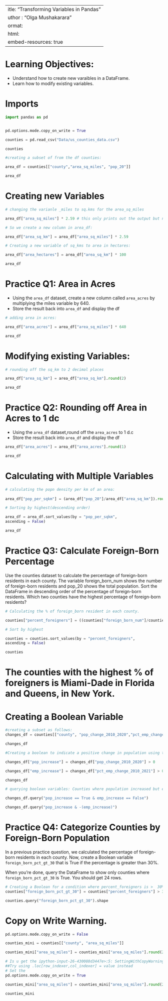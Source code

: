 ---
title: "Transforming Variables in Pandas"
author : "Olga Mushakarara"
format:
    html:
        embed-resources: true
---

# Learning Objectives: 
- Understand how to create new varaibles in a DataFrame.
- Learn how to modify existing variables.

# Imports 


```python
import pandas as pd 


pd.options.mode.copy_on_write = True
```


```python

counties = pd.read_csv("Data/us_counties_data.csv")

counties
```


```python
#creating a subset of from the df counties: 

area_df = counties[["county","area_sq_miles", "pop_20"]]

area_df
```

# Creating new Variables 


```python
# changing the varianle _miles to sq.kms for the area_sq_miles 

area_df["area_sq_miles"] * 2.59 # this only prints out the output but no change is made to the area_df

# So we create a new column in area_df: 

area_df["area_sq_km"] = area_df["area_sq_miles"] * 2.59

# Creating a new variable of sq_kms to area in hectares: 

area_df["area_hectares"] = area_df["area_sq_km"] * 100 

area_df

```

# Practice Q1: Area in Acres 
- Using the `area_df` dataset, create a new column called `area_acres` by multiplying the miles variable by 640.
- Store the result back into `area_df` and display the df

```python
# adding area in acres: 

area_df["area_acres"] = area_df["area_sq_miles"] * 640 

area_df
```

# Modifying existing Variables: 


```python
# rounding off the sq_km to 2 decimal places 

area_df["area_sq_km"] = area_df["area_sq_km"].round(2)

area_df
```

# Practice Q2: Rounding off Area in Acres to 1 dc
- Using the `area_df` dataset,round off the  `area_acres` to 1 d.c
- Store the result back into `area_df` and display the df

```python
area_df["area_acres"] = area_df["area_acres"].round(1)

area_df
```

# Calculating with Multiple Variables 


```python
# calculating the popn density per km of an area: 
 
area_df["pop_per_sqkm"] = (area_df["pop_20"]/area_df["area_sq_km"]).round(0)

# Sorting by highest(descending order)

area_df = area_df.sort_values(by = "pop_per_sqkm",
ascending = False)

area_df 

```

# Practice Q3: Calculate Foreign-Born Percentage
Use the counties dataset to calculate the percentage of foreign-born residents in each county. The variable foreign_born_num shows the number of foreign-born residents and pop_20 shows the total population. Sort the DataFrame in descending order of the percentage of foreign-born residents. Which two counties have the highest percentage of foreign-born residents?

```python
# Calculating the % of foreign_born resident in each county.

counties["percent_foreigners"] = ((counties["foreign_born_num"]/counties["pop_20"])*100).round(1)

# Sort by highest 

counties = counties.sort_values(by = "percent_foreigners",
ascending = False)

counties
```

# The counties with the highest % of foreigners is Miami-Dade in Florida and Queens, in New York.

# Creating a Boolean Variable 

```python
#creating a subset as follows: 
changes_df = counties[["county", "pop_change_2010_2020","pct_emp_change_2010_2021"]]

changes_df
```


```python
#Creating a boolean to indicate a positive change in population using the pop_change_2010_2020 variable: 

changes_df["pop_increase"] = changes_df["pop_change_2010_2020"] > 0 

changes_df["emp_increase"] = changes_df["pct_emp_change_2010_2021"] > 0 

changes_df
```

```python
# querying boolean variables: Counties where population increased but employment decreased

changes_df.query("pop_increase == True & emp_increase == False")

changes_df.query("pop_increase & -(emp_increase)")

```

# Practice Q4: Categorize Counties by Foreign-Born Population
In a previous practice question, we calculated the percentage of foreign-born residents in each county. Now, create a Boolean variable `foreign_born_pct_gt_30` that is True if the percentage is greater than 30%.

When you’re done, query the DataFrame to show only counties where `foreign_born_pct_gt_30` is True. You should get 24 rows.                                                                                 


```python
# Creating a Boolean for a condition where percent_foreigners is >  30% 
counties["foreign_born_pct_gt_30"] = counties["percent_foreigners"] > 30

counties.query("foreign_born_pct_gt_30").shape

```

# Copy on Write Warning.

```python

pd.options.mode.copy_on_write = False 

counties_mini = counties[["county", "area_sq_miles"]]

counties_mini["area_sq_miles"] = counties_mini["area_sq_miles"].round(2)

# Is u get the ipython-input-26-430088d3447e>:5: SettingWithCopyWarning: 
##Try using .loc[row_indexer,col_indexer] = value instead
# Set the 
pd.options.mode.copy_on_write = True

counties_mini["area_sq_miles"] = counties_mini["area_sq_miles"].round(2)

counties_mini
```
